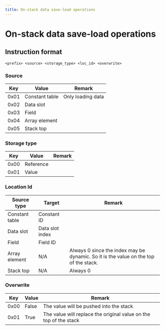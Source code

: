 ```yaml
---
title: On-stack data save-load operations
---
```


# On-stack data save-load operations

## Instruction format

```
<prefix> <source> <storage_type> <loc_id> <overwrite>
```

### Source

| Key  | Value          | Remark            |
| ---- | -------------- | ----------------- |
| 0x01 | Constant table | Only loading data |
| 0x02 | Data slot      |                   |
| 0x03 | Field          |                   |
| 0x04 | Array element  |                   |
| 0x05 | Stack top      |                   |

### Storage type

| Key  | Value     | Remark |
| ---- | --------- | ------ |
| 0x00 | Reference |        |
| 0x01 | Value     |        |

### Location Id

| Source type    | Target          | Remark                                                                               |
| -------------- | --------------- | ------------------------------------------------------------------------------------ |
| Constant table | Constant ID     |                                                                                      |
| Data slot      | Data slot index |                                                                                      |
| Field          | Field ID        |                                                                                      |
| Array element  | N/A             | Always 0 since the index may be dynamic. So it is the value on the top of the stack. |
| Stack top      | N/A             | Always 0                                                                             |

### Overwrite

| Key  | Value | Remark                                                            |
| ---- | ----- | ----------------------------------------------------------------- |
| 0x00 | False | The value will be pushed into the stack                           |
| 0x01 | True  | The value will replace the original value on the top of the stack |
